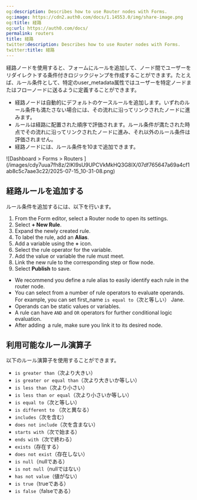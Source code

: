 ```yaml
---
og:description: Describes how to use Router nodes with Forms.
og:image: https://cdn2.auth0.com/docs/1.14553.0/img/share-image.png
og:title: 経路
og:url: https://auth0.com/docs/
permalink: routers
title: 経路
twitter:description: Describes how to use Router nodes with Forms.
twitter:title: 経路
---
```


経路ノードを使用すると、フォームにルールを追加して、ノード間でユーザーをリダイレクトする条件付きロジックジャンプを作成することができます。たとえば、ルール条件として、特定のuser_metadata属性ではユーザーを特定ノードまたはフローノードに送るように定義することができます。

* 経路ノードは自動的にデフォルトのケースルールを追加します。いずれのルール条件も満たさない場合には、その流れに沿ってリンクされたノードに進みます。
* ルールは経路に配置された順序で評価されます。ルール条件が満たされた時点でその流れに沿ってリンクされたノードに進み、それ以外のルール条件は評価されません。
* 経路ノードには、ルール条件を10まで追加できます。

<Frame>![Dashboard > Forms > Routers ](/images/cdy7uua7fh8z/2IKI9sU9UPCVkMkHQ3G8lX/07df765647a69a4cf1ab8c5c7aae3c22/2025-07-15_10-31-08.png)</Frame>

## 経路ルールを追加する

ルール条件を追加するには、以下を行います。

1. From the Form editor, select a Router node to open its settings.
2. Select **+ New Rule**.
3. Expand the newly created rule.
4. To label the rule, add an **Alias**.
5. Add a variable using the **+** icon.
6. Select the rule operator for the variable.
7. Add the value or variable the rule must meet.
8. Link the new rule to the corresponding step or flow node.
9. Select **Publish** to save.

<Callout icon="file-lines" color="#0EA5E9" iconType="regular">

* We recommend you define a rule alias to easily identify each rule in the router node.
* You can select from a number of rule operators to evaluate operands. For example, you can set first_name `is equal to`（次と等しい） Jane.
* Operands can be static values or variables.
* A rule can have `AND` and `OR` operators for further conditional logic evaluation.
* After adding  a rule, make sure you link it to its desired node.

</Callout>

## 利用可能なルール演算子

以下のルール演算子を使用することができます。

* `is greater than`（次より大きい）
* `is greater or equal than`（次より大きいか等しい）
* `is less than`（次より小さい）
* `is less than or equal`（次より小さいか等しい）
* `is equal to`（次と等しい）
* `is different to` （次と異なる）
* `includes`（次を含む）
* `does not include`（次を含まない）
* `starts with`（次で始まる）
* `ends with`（次で終わる）
* `exists`（存在する）
* `does not exist`（存在しない）
* `is null`（nullである）
* `is not null`（nullではない）
* `has not value`（値がない）
* `is true`（trueである）
* `is false`（falseである）
